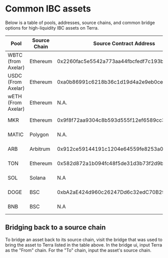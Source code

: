 # Common IBC assets

Below is a table of pools, addresses, source chains, and common bridge options for high-liquidity IBC assets on Terra. 



| Pool               | Source Chain | Source Contract Address                    | Bridged via                                        | Denom Address | Terra Address                                                        |
| ------------------ | ------------ | ------------------------------------------ | -------------------------------------------------- | ------------- | -------------------------------------------------------------------- |
| WBTC (from Axelar) | Ethereum     | 0x2260fac5e5542a773aa44fbcfedf7c193bc2c599 | [Squid (Axelar)](https://app.squidrouter.com/)     | wbtc-satoshi  | ibc/05D299885B07905B6886F554B39346EA6761246076A1120B1950049B92B922DD |
| USDC (From Axelar) | Ethereum     | 0xa0b86991c6218b36c1d19d4a2e9eb0ce3606eb48 | [Squid (Axelar)](https://app.squidrouter.com/)     | uusdc         | ibc/B3504E092456BA618CC28AC671A71FB08C6CA0FD0BE7C8A5B5A3E2DD933CC9E4 |
| wETH (From Axelar) | Ethereum     | N.A.                                       | [Satellite (Axelar)](https://satellite.money/)     | weth-wei      | ibc/BC8A77AFBD872FDC32A348D3FB10CC09277C266CFE52081DE341C7EC6752E674 |
| MKR                | Ethereum     | 0x9f8f72aa9304c8b593d555f12ef6589cc3a579a2 | [Satellite (Axelar)](https://satellite.money/)     | mkr-wei       | ibc/EF21BC562B7EB4D22BBF467D011E3118B7E3AD6D095000A672A9FCECA5ABCF15 |
| MATIC              | Polygon      | N.A.                                       | [Satellite (Axelar)](https://satellite.money/)     | wmatic-wei    | ibc/14E4FD1AB72DE9BF1D6725CBA18373C406CB9A7DA17955299F3F4DC5C6131A4E |
| ARB                | Arbitrum     | 0x912ce59144191c1204e64559fe8253a0e49e6548 | [Satellite (Axelar)](https://satellite.money/)     | arb-wei       | ibc/0A31B4B46B4C5F10ED3EF4BFBD1453CE96A270D168FC672436ABCA2DB4CC1401 |
| TON                | Ethereum     | 0x582d872a1b094fc48f5de31d3b73f2d9be47def1 | [Portal by Wormhole](https://www.portalbridge.com/#/transfer)           | N.A           | terra1vkf48nr8z84xkg6535qqx9pw0se9hjha9dallv2xpfngn776ksyq0gr7e2     |
| SOL                | Solana       | N.A                                        | [Portal by Wormhole](https://www.portalbridge.com/#/transfer)           | N.A           | terra1ctelwayk6t2zu30a8v9kdg3u2gr0slpjdfny5pjp7m3tuquk32ysugyjdg     |
| DOGE               | BSC          | 0xbA2aE424d960c26247Dd6c32edC70B295c744C43 | [Portal by Wormhole](https://www.portalbridge.com/#/transfer)           | N.A           | terra1z2cn5r7p7sezmq5ttwrutvqnczqa9244syd4w2uu2tvjarv68dqqlwx48v     |
| BNB                | BSC          | N.A                                        | [Portal by Wormhole](https://www.portalbridge.com/#/transfer)           | N.A           | terra1xc7ynquupyfcn43sye5pfmnlzjcw2ck9keh0l2w2a4rhjnkp64uq4pr388     |

## Bridging back to a source chain

To bridge an asset back to its source chain, visit the bridge that was used to bring the asset to Terra listed in the table above. In the bridge ui, input Terra as the "From" chain. For the "To" chain, input the asset's source chain. 